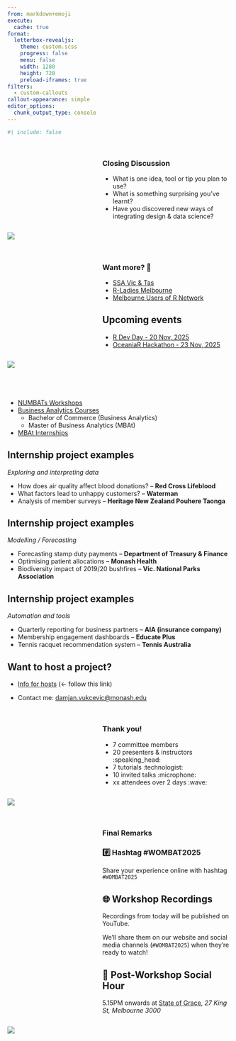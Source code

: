 ```yaml
---
from: markdown+emoji
execute: 
  cache: true
format: 
  letterbox-revealjs:
    theme: custom.scss
    progress: false
    menu: false
    width: 1280
    height: 720
    preload-iframes: true
filters:
  - custom-callouts
callout-appearance: simple
editor_options: 
  chunk_output_type: console
---
```



```r
#| include: false
```

##  {background-image="resources/title.png" background-size="cover" background-repeat="no-repeat"}

<!--- Closing discussion // 10min -->

## {}

:::::::: columns
::: {.column width="40%"}
:::

:::::: {.column width="60%"}
### Closing Discussion

::: incremental

-   What is one idea, tool or tip you plan to use?
-   What is something surprising you've learnt?
-   Have you discovered new ways of integrating design & data science?
:::

::::::
::::::::

![](backgrounds/michael-jerrard-mnHs4boXT_0-unsplash.jpg){.image-left}

<!--- other community ideas -->

## {}

::::::: columns
::: {.column width="40%"}
:::

::::: {.column width="60%"}
### Want more? 🎁

::: incremental
-   [SSA Vic & Tas](https://www.statsoc.org.au/Victoria)
-   [R-Ladies Melbourne](https://r-ladiesmelbourne.github.io/)
-   [Melbourne Users of R Network](https://www.meetup.com/melburn-melbourne-users-of-r-network/)
:::

::: {.callout-important .fragment .fade-up}
## Upcoming events

-   [R Dev Day - 20 Nov, 2025](https://www.meetup.com/r-contributors/events/310847251/)
-   [OceaniaR Hackathon - 23 Nov, 2025](https://statsocaus.github.io/oceaniar-hack-2025/)
:::
:::::
:::::::

![](backgrounds/michael-jerrard-mnHs4boXT_0-unsplash.jpg){.image-left}

##  {background-image="backgrounds/monash-uni.png" background-size="cover" background-repeat="no-repeat"}

::: {style="margin: 5em 0 0 0"}
-   [NUMBATs Workshops](https://numbat.space/workshops/)
-   [Business Analytics Courses](https://numbat.space/courses.html)
    -   Bachelor of Commerce (Business Analytics)
    -   Master of Business Analytics (MBAt)
-   [MBAt Internships](https://drive.google.com/file/d/1-9V1_6rL6zBJdyxWlRYOCnWpFvzHfJUO/view)
:::

## Internship project examples

*Exploring and interpreting data*

-   How does air quality affect blood donations? -- **Red Cross Lifeblood**
-   What factors lead to unhappy customers? -- **Waterman**
-   Analysis of member surveys -- **Heritage New Zealand Pouhere Taonga**

## Internship project examples

*Modelling / Forecasting*

-   Forecasting stamp duty payments -- **Department of Treasury & Finance**
-   Optimising patient allocations -- **Monash Health**
-   Biodiversity impact of 2019/20 bushfires -- **Vic. National Parks Association**

## Internship project examples

*Automation and tools*

-   Quarterly reporting for business partners -- **AIA (insurance company)**
-   Membership engagement dashboards -- **Educate Plus**
-   Tennis racquet recommendation system -- **Tennis Australia**

## Want to host a project?

-   [Info for hosts](https://drive.google.com/file/d/1-9V1_6rL6zBJdyxWlRYOCnWpFvzHfJUO/view) ($\leftarrow$ follow this link)

-   Contact me: [damjan.vukcevic\@monash.edu](mailto:damjan.vukcevic@monash.edu){.email}

## 

::::::: columns
::: {.column width="40%"}
:::

::::: {.column width="60%"}

### Thank you!

::: incremental
-   7 committee members
-   20 presenters & instructors :speaking_head:
-   7 tutorials :technologist:
-   10 invited talks :microphone:
-   xx attendees over 2 days :wave:
:::
:::::
:::::::

![](backgrounds/michael-jerrard-mnHs4boXT_0-unsplash.jpg){.image-left}

## 

::::::: columns
::: {.column width="40%"}
:::

::::: {.column width="60%"}
### Final Remarks

::: {.callout-tip .fragment .fade-up icon="false"}
### #️⃣ Hashtag #WOMBAT2025

Share your experience online with hashtag `#WOMBAT2025`
:::

::: {.callout-note .fragment .fade-up icon="false"}
## 🌐 Workshop Recordings

<!-- MOW: where & when can people get notified? -->
Recordings from today will be published on YouTube.

We'll share them on our website and social media channels (`#WOMBAT2025`) when they're ready to watch!
:::

::: {.callout-tip .fragment .fade-up icon="false"}
## 🍻 Post-Workshop Social Hour

5.15PM onwards at [State of Grace](https://stateofgracemelbourne.com.au/), *27 King St, Melbourne 3000*
:::
:::::
:::::::

![](backgrounds/michael-jerrard-mnHs4boXT_0-unsplash.jpg){.image-left}
